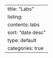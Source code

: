 ---
title: "Labs"
listing:
  contents: labs
  sort: "date desc"
  type: default
  categories: true
---